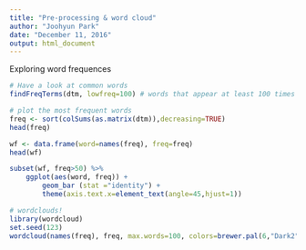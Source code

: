 ```yaml
---
title: "Pre-processing & word cloud"
author: "Joohyun Park"
date: "December 11, 2016"
output: html_document
---
```


Exploring word frequences

```r
# Have a look at common words
findFreqTerms(dtm, lowfreq=100) # words that appear at least 100 times

# plot the most frequent words
freq <- sort(colSums(as.matrix(dtm)),decreasing=TRUE)
head(freq)

wf <- data.frame(word=names(freq), freq=freq)
head(wf)

subset(wf, freq>50) %>%
    ggplot(aes(word, freq)) +
        geom_bar (stat ="identity") +
        theme(axis.text.x=element_text(angle=45,hjust=1))

# wordclouds!
library(wordcloud)
set.seed(123)
wordcloud(names(freq), freq, max.words=100, colors=brewer.pal(6,"Dark2"))
```

